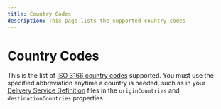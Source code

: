 ```yaml
---
title: Country Codes
description: This page lists the supported country codes
---
```



Country Codes
==========================
This is the list of [ISO 3166 country codes](https://en.wikipedia.org/wiki/List_of_ISO_3166_country_codes) supported. You must
use the specified abbreviation anytime a country is needed, such as in your [Delivery Service Definition](./delivery-service.mdx)
files in the `originCountries` and `destinationCountries` properties.


<Reference>

  <Field name="AF" description="Afghanistan"/>
  <Field name="AX" description="Aland Islands"/>
  <Field name="AL" description="Albania"/>
  <Field name="DZ" description="Algeria"/>
  <Field name="AS" description="American Samoa"/>
  <Field name="AD" description="Andorra"/>
  <Field name="AO" description="Angola"/>
  <Field name="AI" description="Anguilla"/>
  <Field name="AQ" description="Antarctica"/>
  <Field name="AG" description="Antigua and Barbuda"/>
  <Field name="AR" description="Argentina"/>
  <Field name="AM" description="Armenia"/>
  <Field name="AW" description="Aruba"/>
  <Field name="AU" description="Australia"/>
  <Field name="AT" description="Austria"/>
  <Field name="AZ" description="Azerbaijan"/>
  <Field name="BS" description="Bahamas"/>
  <Field name="BH" description="Bahrain"/>
  <Field name="BD" description="Bangladesh"/>
  <Field name="BB" description="Barbados"/>
  <Field name="BY" description="Belarus"/>
  <Field name="BE" description="Belgium"/>
  <Field name="BZ" description="Belize"/>
  <Field name="BJ" description="Benin"/>
  <Field name="BM" description="Bermuda"/>
  <Field name="BT" description="Bhutan"/>
  <Field name="BO" description="Bolivia"/>
  <Field name="BA" description="Bosnia and Herzegovina"/>
  <Field name="BW" description="Botswana"/>
  <Field name="BV" description="Bouvet Island"/>
  <Field name="BR" description="Brazil"/>
  <Field name="IO" description="British Indian Ocean Territory"/>
  <Field name="BN" description="Brunei Darussalam"/>
  <Field name="BG" description="Bulgaria"/>
  <Field name="BF" description="Burkina Faso"/>
  <Field name="BI" description="Burundi"/>
  <Field name="KH" description="Cambodia"/>
  <Field name="CM" description="Cameroon"/>
  <Field name="CA" description="Canada"/>
  <Field name="CV" description="Cape Verde"/>
  <Field name="KY" description="Cayman Islands"/>
  <Field name="CF" description="Central African Republic"/>
  <Field name="TD" description="Chad"/>
  <Field name="CL" description="Chile"/>
  <Field name="CN" description="China"/>
  <Field name="CX" description="Christmas Island"/>
  <Field name="CC" description="Cocos Keeling Islands"/>
  <Field name="CO" description="Colombia"/>
  <Field name="KM" description="Comoros"/>
  <Field name="CG" description="Congo"/>
  <Field name="CD" description="Congo Democratic Republic"/>
  <Field name="CK" description="Cook Islands"/>
  <Field name="CR" description="Costa Rica"/>
  <Field name="CI" description="Cote d'Ivoire"/>
  <Field name="HR" description="Croatia"/>
  <Field name="CU" description="Cuba"/>
  <Field name="CY" description="Cyprus"/>
  <Field name="CZ" description="Czech Republic"/>
  <Field name="DK" description="Denmark"/>
  <Field name="DJ" description="Djibouti"/>
  <Field name="DM" description="Dominica"/>
  <Field name="DO" description="Dominican Republic"/>
  <Field name="EC" description="Ecuador"/>
  <Field name="EG" description="Egypt"/>
  <Field name="SV" description="El Salvador"/>
  <Field name="GQ" description="Equatorial Guinea"/>
  <Field name="ER" description="Eritrea"/>
  <Field name="EE" description="Estonia"/>
  <Field name="ET" description="Ethiopia"/>
  <Field name="FK" description="Falkland Islands"/>
  <Field name="FO" description="Faroe Islands"/>
  <Field name="FJ" description="Fiji"/>
  <Field name="FI" description="Finland"/>
  <Field name="FR" description="France"/>
  <Field name="GF" description="French Guiana"/>
  <Field name="PF" description="French Polynesia"/>
  <Field name="TF" description="French Southern Territories"/>
  <Field name="GA" description="Gabon"/>
  <Field name="GM" description="Gambia"/>
  <Field name="GE" description="Georgia"/>
  <Field name="DE" description="Germany"/>
  <Field name="GH" description="Ghana"/>
  <Field name="GI" description="Gibraltar"/>
  <Field name="GR" description="Greece"/>
  <Field name="GL" description="Greenland"/>
  <Field name="GD" description="Grenada"/>
  <Field name="GP" description="Guadeloupe"/>
  <Field name="GU" description="Guam"/>
  <Field name="GT" description="Guatemala"/>
  <Field name="GG" description="Guernsey"/>
  <Field name="GN" description="Guinea"/>
  <Field name="GW" description="GuineaBissau"/>
  <Field name="GY" description="Guyana"/>
  <Field name="HT" description="Haiti"/>
  <Field name="HM" description="Heard Island Mcdonald Islands"/>
  <Field name="VA" description="Holy See Vatican City State"/>
  <Field name="HN" description="Honduras"/>
  <Field name="HK" description="Hong Kong"/>
  <Field name="HU" description="Hungary"/>
  <Field name="IS" description="Iceland"/>
  <Field name="IN" description="India"/>
  <Field name="ID" description="Indonesia"/>
  <Field name="IR" description="Iran"/>
  <Field name="IQ" description="Iraq"/>
  <Field name="IE" description="Ireland"/>
  <Field name="IM" description="Isle Of Man"/>
  <Field name="IL" description="Israel"/>
  <Field name="IT" description="Italy"/>
  <Field name="JM" description="Jamaica"/>
  <Field name="JP" description="Japan"/>
  <Field name="JE" description="Jersey"/>
  <Field name="JO" description="Jordan"/>
  <Field name="KZ" description="Kazakhstan"/>
  <Field name="KE" description="Kenya"/>
  <Field name="KI" description="Kiribati"/>
  <Field name="KR" description="Korea"/>
  <Field name="KW" description="Kuwait"/>
  <Field name="KG" description="Kyrgyzstan"/>
  <Field name="LA" description="Lao Peoples Democratic Republic"/>
  <Field name="LV" description="Latvia"/>
  <Field name="LB" description="Lebanon"/>
  <Field name="LS" description="Lesotho"/>
  <Field name="LR" description="Liberia"/>
  <Field name="LY" description="Libyan Arab Jamahiriya"/>
  <Field name="LI" description="Liechtenstein"/>
  <Field name="LT" description="Lithuania"/>
  <Field name="LU" description="Luxembourg"/>
  <Field name="MO" description="Macao"/>
  <Field name="MK" description="Macedonia"/>
  <Field name="MG" description="Madagascar"/>
  <Field name="MW" description="Malawi"/>
  <Field name="MY" description="Malaysia"/>
  <Field name="MV" description="Maldives"/>
  <Field name="ML" description="Mali"/>
  <Field name="MT" description="Malta"/>
  <Field name="MH" description="Marshall Islands"/>
  <Field name="MQ" description="Martinique"/>
  <Field name="MR" description="Mauritania"/>
  <Field name="MU" description="Mauritius"/>
  <Field name="YT" description="Mayotte"/>
  <Field name="MX" description="Mexico"/>
  <Field name="FM" description="Micronesia"/>
  <Field name="MD" description="Moldova"/>
  <Field name="MC" description="Monaco"/>
  <Field name="MN" description="Mongolia"/>
  <Field name="ME" description="Montenegro"/>
  <Field name="MS" description="Montserrat"/>
  <Field name="MA" description="Morocco"/>
  <Field name="MZ" description="Mozambique"/>
  <Field name="MM" description="Myanmar"/>
  <Field name="NA" description="Namibia"/>
  <Field name="NR" description="Nauru"/>
  <Field name="NP" description="Nepal"/>
  <Field name="NL" description="Netherlands"/>
  <Field name="AN" description="Netherlands Antilles"/>
  <Field name="NC" description="New Caledonia"/>
  <Field name="NZ" description="New Zealand"/>
  <Field name="NI" description="Nicaragua"/>
  <Field name="NE" description="Niger"/>
  <Field name="NG" description="Nigeria"/>
  <Field name="NU" description="Niue"/>
  <Field name="NF" description="Norfolk Island"/>
  <Field name="MP" description="Northern Mariana Islands"/>
  <Field name="NO" description="Norway"/>
  <Field name="OM" description="Oman"/>
  <Field name="PK" description="Pakistan"/>
  <Field name="PW" description="Palau"/>
  <Field name="PS" description="Palestinian Territory"/>
  <Field name="PA" description="Panama"/>
  <Field name="PG" description="Papua New Guinea"/>
  <Field name="PY" description="Paraguay"/>
  <Field name="PE" description="Peru"/>
  <Field name="PH" description="Philippines"/>
  <Field name="PN" description="Pitcairn"/>
  <Field name="PL" description="Poland"/>
  <Field name="PT" description="Portugal"/>
  <Field name="PR" description="Puerto Rico"/>
  <Field name="QA" description="Qatar"/>
  <Field name="RE" description="Reunion"/>
  <Field name="RO" description="Romania"/>
  <Field name="RU" description="Russian Federation"/>
  <Field name="RW" description="Rwanda"/>
  <Field name="BL" description="Saint Barthelemy"/>
  <Field name="SH" description="Saint Helena"/>
  <Field name="KN" description="Saint Kitts and Nevis"/>
  <Field name="LC" description="Saint Lucia"/>
  <Field name="MF" description="Saint Martin"/>
  <Field name="PM" description="Saint Pierre and Miquelon"/>
  <Field name="VC" description="Saint Vincent and Grenadines"/>
  <Field name="WS" description="Samoa"/>
  <Field name="SM" description="San Marino"/>
  <Field name="ST" description="Sao Tome and Principe"/>
  <Field name="SA" description="Saudi Arabia"/>
  <Field name="SN" description="Senegal"/>
  <Field name="RS" description="Serbia"/>
  <Field name="SC" description="Seychelles"/>
  <Field name="SL" description="SierraLeone"/>
  <Field name="SG" description="Singapore"/>
  <Field name="SK" description="Slovakia"/>
  <Field name="SI" description="Slovenia"/>
  <Field name="SB" description="Solomon Islands"/>
  <Field name="SO" description="Somalia"/>
  <Field name="ZA" description="South Africa"/>
  <Field name="GS" description="South Georgia and Sandwich Island"/>
  <Field name="ES" description="Spain"/>
  <Field name="LK" description="Sri Lanka"/>
  <Field name="SD" description="Sudan"/>
  <Field name="SR" description="Suriname"/>
  <Field name="SJ" description="Svalbard and Jan Mayen"/>
  <Field name="SZ" description="Swaziland"/>
  <Field name="SE" description="Sweden"/>
  <Field name="CH" description="Switzerland"/>
  <Field name="SY" description="Syrian Arab Republic"/>
  <Field name="TW" description="Taiwan"/>
  <Field name="TJ" description="Tajikistan"/>
  <Field name="TZ" description="Tanzania"/>
  <Field name="TH" description="Thailand"/>
  <Field name="TL" description="Timor Leste"/>
  <Field name="TG" description="Togo"/>
  <Field name="TK" description="Tokelau"/>
  <Field name="TO" description="Tonga"/>
  <Field name="TT" description="Trinidad and Tobago"/>
  <Field name="TN" description="Tunisia"/>
  <Field name="TR" description="Turkey"/>
  <Field name="TM" description="Turkmenistan"/>
  <Field name="TC" description="Turks and Caicos Islands"/>
  <Field name="TV" description="Tuvalu"/>
  <Field name="UG" description="Uganda"/>
  <Field name="UA" description="Ukraine"/>
  <Field name="AE" description="United Arab Emirates"/>
  <Field name="GB" description="United Kingdom"/>
  <Field name="US" description="United States"/>
  <Field name="UM" description="United States Outlying Islands"/>
  <Field name="UY" description="Uruguay"/>
  <Field name="UZ" description="Uzbekistan"/>
  <Field name="VU" description="Vanuatu"/>
  <Field name="VE" description="Venezuela"/>
  <Field name="VN" description="Vietnam"/>
  <Field name="VG" description="Virgin Islands British"/>
  <Field name="VI" description="Virgin Islands US"/>
  <Field name="WF" description="Wallis and Futuna"/>
  <Field name="EH" description="Western Sahara"/>
  <Field name="YE" description="Yemen"/>
  <Field name="ZM" description="Zambia"/>
  <Field name="ZW" description="Zimbabwe"/>
</Reference>

